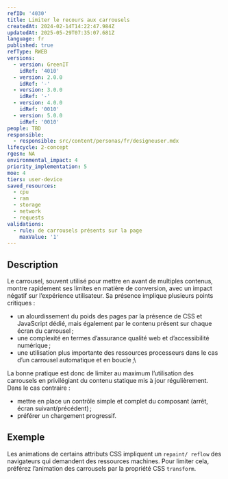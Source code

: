 ```yaml
---
refID: '4030'
title: Limiter le recours aux carrousels
createdAt: 2024-02-14T14:22:47.984Z
updatedAt: 2025-05-29T07:35:07.681Z
language: fr
published: true
refType: RWEB
versions:
  - version: GreenIT
    idRef: '4010'
  - version: 2.0.0
    idRef: '-'
  - version: 3.0.0
    idRef: '-'
  - version: 4.0.0
    idRef: '0010'
  - version: 5.0.0
    idRef: '0010'
people: TBD
responsible:
  - responsible: src/content/personas/fr/designeuser.mdx
lifecycle: 2-concept
rgesn: NA
environmental_impact: 4
priority_implementation: 5
moe: 4
tiers: user-device
saved_resources:
  - cpu
  - ram
  - storage
  - network
  - requests
validations:
  - rule: de carrousels présents sur la page
    maxValue: '1'
---
```


## Description

Le carrousel, souvent utilisé pour mettre en avant de multiples contenus, montre rapidement ses limites en matière de conversion, avec un impact négatif sur l’expérience utilisateur. Sa présence implique plusieurs points critiques :

* un alourdissement du poids des pages par la présence de CSS et JavaScript dédié, mais également par le contenu présent sur chaque écran du carrousel ;
* une complexité en termes d’assurance qualité web et d’accessibilité numérique ;
* une utilisation plus importante des ressources processeurs dans le cas d’un carrousel automatique et en boucle ;\


La bonne pratique est donc de limiter au maximum l’utilisation des carrousels en privilégiant du contenu statique mis à jour régulièrement. Dans le cas contraire :

* mettre en place un contrôle simple et complet du composant (arrêt, écran suivant/précédent) ;
* préférer un chargement progressif.

## Exemple

Les animations de certains attributs CSS impliquent un `repaint/ reflow` des navigateurs qui demandent des ressources machines. Pour limiter cela, préférez l’animation des carrousels par la propriété CSS `transform`.
